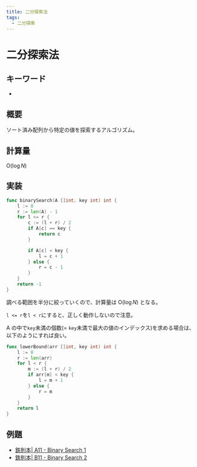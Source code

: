 ```yaml
---
title: 二分探索法
tags:
  - 二分探索
---
```


# 二分探索法

## キーワード


- <Tag tag="二分探索" />

## 概要

ソート済み配列から特定の値を探索するアルゴリズム。

## 計算量

$\mathrm{O}(\log{N})$

## 実装

```go
func binarySearch(A []int, key int) int {
	l := 0
	r := len(A) - 1
	for l <= r {
		c := (l + r) / 2
		if A[c] == key {
			return c
		}

		if A[c] < key {
			l = c + 1
		} else {
			r = c - 1
		}
	}
	return -1
}
```

調べる範囲を半分に絞っていくので、計算量は $\mathrm{O}(\log{N})$ となる。

`l <= r`を`l < r`にすると、正しく動作しないので注意。

A の中で`key`未満の個数(= `key`未満で最大の値のインデックス)を求める場合は、以下のようにすれば良い。

```go
func lowerBound(arr []int, key int) int {
	l := 0
	r := len(arr)
	for l < r {
		m := (l + r) / 2
		if arr[m] < key {
			l = m + 1
		} else {
			r = m
		}
	}
	return l
}
```

## 例題

- [鉄則本| A11 - Binary Search 1](https://atcoder.jp/contests/tessoku-book/tasks/tessoku_book_k)
- [鉄則本| B11 - Binary Search 2](https://atcoder.jp/contests/tessoku-book/tasks/tessoku_book_cj)

